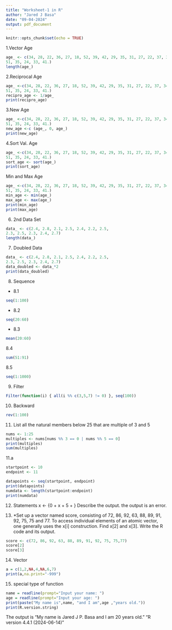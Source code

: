 ```yaml
---
title: "Worksheet-1 in R"
author: "Jared J Basa"
date: "09-04-2024"
output: pdf_document
---
```


```r
knitr::opts_chunk$set(echo = TRUE)
```
1.Vector Age
```r
age_ <- c(34, 28, 22, 36, 27, 18, 52, 39, 42, 29, 35, 31, 27, 22, 37, 34, 19, 20, 57, 49, 50, 37, 46, 25, 17, 37, 42, 53, 41,
51, 35, 24, 33, 41.)
length(age_)
```
2.Reciprocal Age
```r
age_ <-c(34, 28, 22, 36, 27, 18, 52, 39, 42, 29, 35, 31, 27, 22, 37, 34, 19, 20, 57, 49, 50, 37, 46, 25, 17, 37, 42, 53, 41,
51, 35, 24, 33, 41.)
recipro_age <- 1/age_
print(recipro_age)
```
3.New Age
```r
age_ <-c(34, 28, 22, 36, 27, 18, 52, 39, 42, 29, 35, 31, 27, 22, 37, 34, 19, 20, 57, 49, 50, 37, 46, 25, 17, 37, 42, 53, 41,
51, 35, 24, 33, 41.)
new_age <-c (age_, 0, age_)
print(new_age)
```
4.Sort Val. Age
```r
age_ <-c(34, 28, 22, 36, 27, 18, 52, 39, 42, 29, 35, 31, 27, 22, 37, 34, 19, 20, 57, 49, 50, 37, 46, 25, 17, 37, 42, 53, 41,
51, 35, 24, 33, 41.)
sort_age <- sort(age_)
print(sort_age)
```
Min and Max Age
```r
age_ <-c(34, 28, 22, 36, 27, 18, 52, 39, 42, 29, 35, 31, 27, 22, 37, 34, 19, 20, 57, 49, 50, 37, 46, 25, 17, 37, 42, 53, 41,
51, 35, 24, 33, 41.)
min_age <- min(age_)
max_age <- max(age_)
print(min_age)
print(max_age)
```
6. 2nd Data Set
```r
data_ <- c(2.4, 2.8, 2.1, 2.5, 2.4, 2.2, 2.5,
2.3, 2.5, 2.3, 2.4, 2.7)
length(data_)
```
7. Doubled Data
```r
data_ <- c(2.4, 2.8, 2.1, 2.5, 2.4, 2.2, 2.5,
2.3, 2.5, 2.3, 2.4, 2.7)
data_doubled <- data_*2
print(data_doubled)
```
8. Sequence
+ 8.1
```r
seq(1:100)
```
+ 8.2
```r
seq(20:60)
```
+ 8.3
```r
mean(20:60)
```
8.4
```r
sum(51:91)
```
8.5
```r
seq(1:1000)
```
9. Filter
```r
Filter(function(i) { all(i %% c(3,5,7) != 0) }, seq(100))
```
10. Backward
```r
rev(1:100)
```
11. List all the natural members below 25 that are multiple of 3 and 5
```r
nums <- 1:25
multiples <- nums[nums %% 3 == 0 | nums %% 5 == 0]
print(multiples)
sum(multiples)
```
11.a
```r
startpoint <- 10
endpoint <- 11

datapoints <- seq(startpoint, endpoint)
print(datapoints)
numdata <- length(startpoint:endpoint)
print(numdata)
```
12. Statements
x <- {0 + x + 5 + }
Describe the output.
the output is an error.

13. *Set up a vector named score, consisting of 72, 86, 92, 63, 88, 89, 91, 92, 75,
75 and 77. To access individual elements of an atomic vector, one generally uses the
x[i] construction.
Find x[2] and x[3]. Write the R code and its output.
```r
score <- c(72, 86, 92, 63, 88, 89, 91, 92, 75, 75,77)
score[2]
score[3]
```
14. Vector
```r
a = c(1,2,NA,4,NA,6,7)
print(a,na.print="-999")
```
15. special type of function
```r
name = readline(prompt="Input your name: ")
age = readline(prompt="Input your age: ")
print(paste("My name is",name, "and I am",age ,"years old."))
print(R.version.string)
```
The output is "My name is Jared J P. Basa and I am 20 years old."
"R version 4.4.1 (2024-06-14)"




